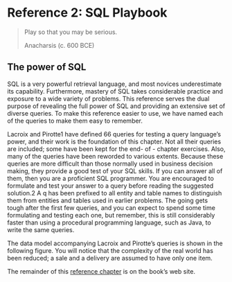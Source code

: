 # Reference 2: SQL Playbook {.unnumbered}

> Play so that you may be serious.
>
> Anacharsis (c. 600 BCE)

## **The power of SQL**

SQL is a very powerful retrieval language, and most novices underestimate its capability. Furthermore, mastery of SQL takes considerable practice and exposure to a wide variety of problems. This reference serves the dual purpose of revealing the full power of SQL and providing an extensive set of diverse queries. To make this reference easier to use, we have named each of the queries to make them easy to remember.

Lacroix and Pirotte1 have defined 66 queries for testing a query language's power, and their work is the foundation of this chapter. Not all their queries are included; some have been kept for the end- of - chapter exercises. Also, many of the queries have been reworded to various extents. Because these queries are more difficult than those normally used in business decision making, they provide a good test of your SQL skills. If you can answer all of them, then you are a proficient SQL programmer. You are encouraged to formulate and test your answer to a query before reading the suggested solution.2 A q has been prefixed to all entity and table names to distinguish them from entities and tables used in earlier problems. The going gets tough after the first few queries, and you can expect to spend some time formulating and testing each one, but remember, this is still considerably faster than using a procedural programming language, such as Java, to write the same queries.

The data model accompanying Lacroix and Pirotte's queries is shown in the following figure. You will notice that the complexity of the real world has been reduced; a sale and a delivery are assumed to have only one item.

The remainder of this [reference chapter](http://www.richardtwatson.com/dm6e/Reader/sql/playbook.pdf) is on the book's web site.

